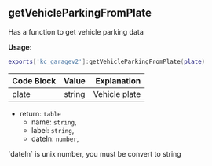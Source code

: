 
## getVehicleParkingFromPlate
Has a function to get vehicle parking data

**Usage:** 
```lua copy
exports['kc_garagev2']:getVehicleParkingFromPlate(plate)
```
| Code Block  | Value   | Explanation   |
| :-----      | :----:  | ----:         |
| plate       | string  | Vehicle plate |

- return: `table`
  - name: `string`,
  - label: `string`,
  - dateIn: `number`,

<Callout type="info">
  <p>`dateIn` is unix number, you must be convert to string</p>
</Callout>